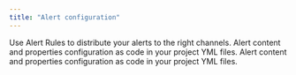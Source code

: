 ```yaml
---
title: "Alert configuration"
---
```


<CardGroup cols={3}>
  <Card title="Alerts rules" icon="cloud" iconType="solid" href="/cloud/features/alerts-and-incidents/alert-rules">
    Use Alert Rules to distribute your alerts to the right channels.
  </Card>
  <Card title="Alerts configuration in code" icon="code" iconType="solid" href="/cloud/guides/alerts-configuration">
    Alert content and properties configuration as code in your project YML files.
  </Card>
  <Card title="Managing alert destinations per test" icon="code" iconType="solid" href="/cloud/features/alerts-and-incidents/alert-destinations">
    Alert content and properties configuration as code in your project YML files.
  </Card>

</CardGroup>
